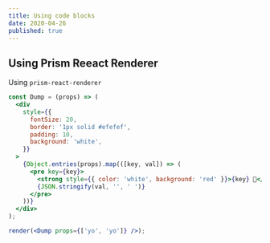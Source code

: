 ```yaml
---
title: Using code blocks
date: 2020-04-26
published: true
---
```


## Using Prism Reeact Renderer

Using `prism-react-renderer`

```jsx react-live
const Dump = (props) => (
  <div
    style={{
      fontSize: 20,
      border: '1px solid #efefef',
      padding: 10,
      background: 'white',
    }}
  >
    {Object.entries(props).map(([key, val]) => (
      <pre key={key}>
        <strong style={{ color: 'white', background: 'red' }}>{key} 💩</strong>
        {JSON.stringify(val, '', ' ')}
      </pre>
    ))}
  </div>
);

render(<Dump props={['yo', 'yo']} />);
```
